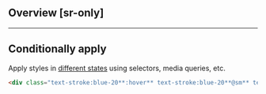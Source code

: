 ## Overview [sr-only]
<Overview/>

---

## Conditionally apply
Apply styles in [different states](/docs/states-and-queries) using selectors, media queries, etc.
```html
<div class="text-stroke:blue-20**:hover** text-stroke:blue-20**@sm** text-stroke:blue-20**@dark** text-stroke:blue-20**@print**">…</div>
```

